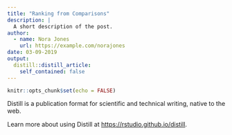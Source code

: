 ```yaml
---
title: "Ranking from Comparisons"
description: |
  A short description of the post.
author:
  - name: Nora Jones
    url: https://example.com/norajones
date: 03-09-2019
output:
  distill::distill_article:
    self_contained: false
---
```


```r
knitr::opts_chunk$set(echo = FALSE)
```

Distill is a publication format for scientific and technical writing, native to the web.

Learn more about using Distill at <https://rstudio.github.io/distill>.

